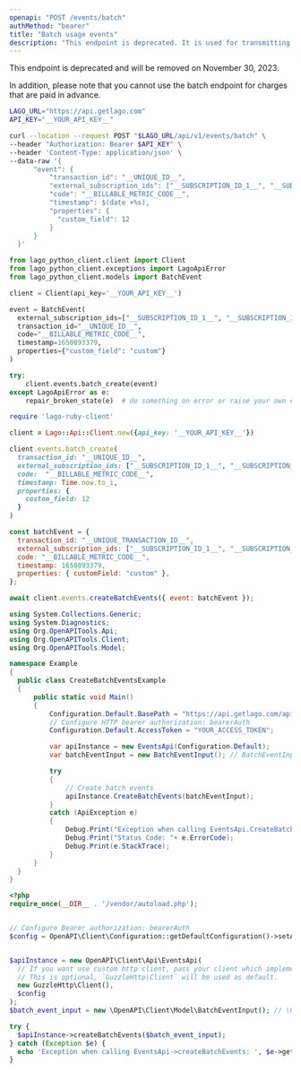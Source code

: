 ```yaml
---
openapi: "POST /events/batch"
authMethod: "bearer"
title: "Batch usage events"
description: "This endpoint is deprecated. It is used for transmitting usage measurement events to multiple subscriptions belonging to the same customer."
---
```


<Warning>
  This endpoint is deprecated and will be removed on November 30, 2023.
  
  In addition, please note that you cannot use the batch endpoint for charges that are paid in advance.
</Warning>

<RequestExample>

```bash cURL
LAGO_URL="https://api.getlago.com"
API_KEY="__YOUR_API_KEY__"

curl --location --request POST "$LAGO_URL/api/v1/events/batch" \
--header "Authorization: Bearer $API_KEY" \
--header 'Content-Type: application/json' \
--data-raw '{
      "event": {
          "transaction_id": "__UNIQUE_ID__",
          "external_subscription_ids": ["__SUBSCRIPTION_ID_1__", "__SUBSCRIPTION_ID_2__"],
          "code": "__BILLABLE_METRIC_CODE__",
          "timestamp": $(date +%s),
          "properties": {
            "custom_field": 12
          }
      }
  }'
```

```python Python
from lago_python_client.client import Client
from lago_python_client.exceptions import LagoApiError
from lago_python_client.models import BatchEvent

client = Client(api_key='__YOUR_API_KEY__')

event = BatchEvent(
  external_subscription_ids=["__SUBSCRIPTION_ID_1__", "__SUBSCRIPTION_ID_2__"],
  transaction_id="__UNIQUE_ID__",
  code="__BILLABLE_METRIC_CODE__",
  timestamp=1650893379,
  properties={"custom_field": "custom"}
)

try:
    client.events.batch_create(event)
except LagoApiError as e:
    repair_broken_state(e)  # do something on error or raise your own exception
```

```ruby Ruby
require 'lago-ruby-client'

client = Lago::Api::Client.new({api_key: '__YOUR_API_KEY__'})

client.events.batch_create(
  transaction_id: "__UNIQUE_ID__",
  external_subscription_ids: ["__SUBSCRIPTION_ID_1__", "__SUBSCRIPTION_ID_2__"],
  code:  "__BILLABLE_METRIC_CODE__",
  timestamp: Time.now.to_i,
  properties: {
    custom_field: 12
  }
)
```

```js Javascript
const batchEvent = {
  transaction_id: "__UNIQUE_TRANSACTION_ID__",
  external_subscription_ids: ["__SUBSCRIPTION_ID_1__", "__SUBSCRIPTION_ID_2__"],
  code: "__BILLABLE_METRIC_CODE__",
  timestamp: 1650893379,
  properties: { customField: "custom" },
};

await client.events.createBatchEvents({ event: batchEvent });
```

```csharp C#
using System.Collections.Generic;
using System.Diagnostics;
using Org.OpenAPITools.Api;
using Org.OpenAPITools.Client;
using Org.OpenAPITools.Model;

namespace Example
{
  public class CreateBatchEventsExample
  {
      public static void Main()
      {
          Configuration.Default.BasePath = "https://api.getlago.com/api/v1";
          // Configure HTTP bearer authorization: bearerAuth
          Configuration.Default.AccessToken = "YOUR_ACCESS_TOKEN";

          var apiInstance = new EventsApi(Configuration.Default);
          var batchEventInput = new BatchEventInput(); // BatchEventInput | Batch events payload

          try
          {
              // Create batch events
              apiInstance.CreateBatchEvents(batchEventInput);
          }
          catch (ApiException e)
          {
              Debug.Print("Exception when calling EventsApi.CreateBatchEvents: " + e.Message );
              Debug.Print("Status Code: "+ e.ErrorCode);
              Debug.Print(e.StackTrace);
          }
      }
  }
}
```

```php PHP
<?php
require_once(__DIR__ . '/vendor/autoload.php');


// Configure Bearer authorization: bearerAuth
$config = OpenAPI\Client\Configuration::getDefaultConfiguration()->setAccessToken('YOUR_ACCESS_TOKEN');


$apiInstance = new OpenAPI\Client\Api\EventsApi(
  // If you want use custom http client, pass your client which implements `GuzzleHttp\ClientInterface`.
  // This is optional, `GuzzleHttp\Client` will be used as default.
  new GuzzleHttp\Client(),
  $config
);
$batch_event_input = new \OpenAPI\Client\Model\BatchEventInput(); // \OpenAPI\Client\Model\BatchEventInput | Batch events payload

try {
  $apiInstance->createBatchEvents($batch_event_input);
} catch (Exception $e) {
  echo 'Exception when calling EventsApi->createBatchEvents: ', $e->getMessage(), PHP_EOL;
}
```

</RequestExample>
